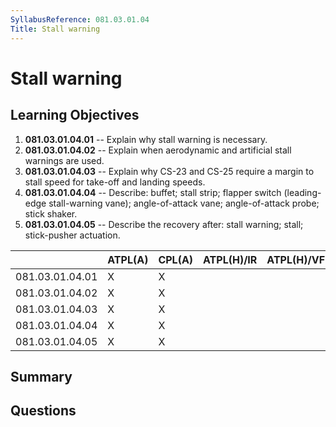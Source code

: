 ```yaml
---
SyllabusReference: 081.03.01.04
Title: Stall warning
---
```


# Stall warning

## Learning Objectives

1. **081.03.01.04.01** -- Explain why stall warning is necessary.
2. **081.03.01.04.02** -- Explain when aerodynamic and artificial stall warnings
   are used.
3. **081.03.01.04.03** -- Explain why CS-23 and CS-25 require a margin to stall
   speed for take-off and landing speeds.
4. **081.03.01.04.04** -- Describe: buffet; stall strip; flapper switch
   (leading-edge stall-warning vane); angle-of-attack vane; angle-of-attack
   probe; stick shaker.
5. **081.03.01.04.05** -- Describe the recovery after: stall warning; stall;
   stick-pusher actuation.

|                 | ATPL(A) | CPL(A) | ATPL(H)/IR | ATPL(H)/VFR | CPL(H) | IR  | CBIR(A) |
| --------------- | ------- | ------ | ---------- | ----------- | ------ | --- | ------- |
| 081.03.01.04.01 | X       | X      |            |             |        |     |         |
| 081.03.01.04.02 | X       | X      |            |             |        |     |         |
| 081.03.01.04.03 | X       | X      |            |             |        |     |         |
| 081.03.01.04.04 | X       | X      |            |             |        |     |         |
| 081.03.01.04.05 | X       | X      |            |             |        |     |         |

## Summary

## Questions
